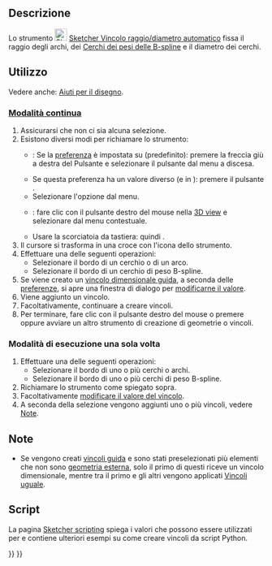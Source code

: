 <languages/>

{{Docnav/it
|[[Sketcher_ConstrainDistance/it|Distanza]]
|[[Sketcher_ConstrainRadius/it|Raggio]]
|[[Sketcher_Workbench/it|Sketcher]]
|IconL=Sketcher_ConstrainDistance.svg
|IconR=Sketcher_ConstrainRadius.svg
|IconC=Workbench_Sketcher.svg
}}

{{GuiCommand/it
|Name=Sketcher ConstrainRadiam
|Name/it=Sketcher Vincolo raggio/diametro automatico
|MenuLocation=Schizzo → Vincoli Sketcher → Vincolo raggio/diametro automatico
|Workbenches=[[Sketcher_Workbench/it|Sketcher]]
|Shortcut={{KEY|K}} {{KEY|S}}
|Version=0.20
|SeeAlso=[[Sketcher_ConstrainRadius/it|Sketcher Vincolo raggio]], [[Sketcher_ConstrainDiameter/it|Sketcher Vincolo diametro]]
}}

<span id="Description"></span>
==Descrizione==

Lo strumento [[Image:Sketcher_ConstrainRadiam.svg|24px]] [[Sketcher_ConstrainRadiam/it|Sketcher Vincolo raggio/diametro automatico]] fissa il raggio degli archi, dei [[Sketcher_CreateBSpline/it#Notes|Cerchi dei pesi delle B-spline]] e il diametro dei cerchi.

<span id="Usage"></span>
==Utilizzo==

Vedere anche: [[Sketcher_Workbench/it#Drawing_aids|Aiuti per il disegno]].

<span id="Continue_mode"></span>
===[[Sketcher_Workbench/it#Continue_modes|Modalità continua]]===

# Assicurarsi che non ci sia alcuna selezione.
# Esistono diversi modi per richiamare lo strumento:
#* {{Version/it|1.0}}: Se la [[Sketcher_Preferences/it#General|preferenza]] {{MenuCommand|Vincoli dimensionali}}  è impostata su {{Value|Strumento singolo}} (predefinito): premere la freccia giù a destra del Pulsante {{Button|[[Image:Sketcher_Dimension.svg||x16px]][[Image:Toolbar_flyout_arrow.svg|x16px]]}} e selezionare il pulsante {{MenuCommand|[[Image:Sketcher_ConstrainRadiam.svg|16px]] Vincolo  raggio/diametro automatico}} dal menu a discesa.
#* Se questa preferenza ha un valore diverso (e in {{VersionMinus/it|0.21}}): premere il pulsante {{Button|[[Image:Sketcher_ConstrainRadiam.svg|16px]] [[Sketcher_ConstrainRadiam/it|Vincolo raggio/diametro automatico]]}}.
#* Selezionare l'opzione {{MenuCommand|Sketch → Vincoli Sketcher → [[Image:Sketcher_ConstrainRadiam.svg|16px]] Vincolo raggio/diametro automatico}} dal menu.
#* {{Version/it|1.0}}: fare clic con il pulsante destro del mouse nella [[3D_view/it|3D view]] e selezionare {{MenuCommand|Dimensione → [[Image:Sketcher_ConstrainRadiam.svg|16px]] Vincolo raggio/diametro automatico}} dal menu contestuale.
#* Usare la scorciatoia da tastiera: {{KEY|K}} quindi {{KEY|S}}.
# Il cursore si trasforma in una croce con l'icona dello strumento.
# Effettuare una delle seguenti operazioni:
#* Selezionare il bordo di un cerchio o di un arco.
#* Selezionare il bordo di un cerchio di peso B-spline.
# Se viene creato un [[Sketcher_ToggleDrivingConstraint/it|vincolo dimensionale guida]], a seconda delle [[Sketcher_Preferences/it#Display|preferenze]], si apre una finestra di dialogo per [[Sketcher_Workbench/it#Edit_constraints|modificarne il valore]].
# Viene aggiunto un vincolo.
# Facoltativamente, continuare a creare vincoli.
# Per terminare, fare clic con il pulsante destro del mouse o premere {{KEY|Esc}} oppure avviare un altro strumento di creazione di geometrie o vincoli.

<span id="Run-once_mode"></span>
===Modalità di esecuzione una sola volta===

# Effettuare una delle seguenti operazioni:
#* Selezionare il bordo di uno o più cerchi o archi.
#* Selezionare il bordo di uno o più cerchi di peso B-spline.
# Richiamare lo strumento come spiegato sopra.
# Facoltativamente [[Sketcher_Workbench/it#Edit_constraints|modificare il valore del vincolo]].
# A seconda della selezione vengono aggiunti uno o più vincoli, vedere [[#Note|Note]].

<span id="Notes"></span>
==Note==

* Se vengono creati [[Sketcher_ToggleDrivingConstraint/it|vincoli guida]] e sono stati preselezionati più elementi che non sono [[Sketcher_External/it|geometria esterna]], solo il primo di questi riceve un vincolo dimensionale, mentre tra il primo e gli altri vengono applicati [[Sketcher_ConstrainEqual/it|Vincoli uguale]].

<span id="Scripting"></span>
== Script ==

{{Code|code=
Sketch.addConstraint(Sketcher.Constraint('Radius', ArcOrCircle, App.Units.Quantity('123.0 mm')))
Sketch.addConstraint(Sketcher.Constraint('Diameter', ArcOrCircle, App.Units.Quantity('246.0 mm')))
}}

La pagina [[Sketcher_scripting/it|Sketcher scripting]] spiega i valori che possono essere utilizzati per {{incode|ArcOrCircle}} e contiene ulteriori esempi su come creare vincoli da script Python.


{{Docnav/it
|[[Sketcher_ConstrainDistance/it|Distanza]]
|[[Sketcher_ConstrainRadius/it|Raggio]]
|[[Sketcher_Workbench/it|Sketcher]]
|IconL=Sketcher_ConstrainDistance.svg
|IconR=Sketcher_ConstrainRadius.svg
|IconC=Workbench_Sketcher.svg
}}

{{Sketcher_Tools_navi{{#translation:}}}}
{{Userdocnavi{{#translation:}}}}